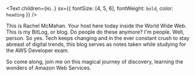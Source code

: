 <Text children={`Hi.`} sx={{ fontSize: [4, 5, 6], fontWeight: `bold`, color: `heading` }} />

This is Rachel McMahan. Your host here today inside the World Wide Web. This is my BitLog, or blog. Do people do these anymore? I'm people. Well, person. So yes. Tech keeps changing and in the ever constant crush to stay abreast of digital trends, this blog serves as notes taken while studying for the AWS Developer exam.

So come along, join me on this magical journey of discovery, learning the wonders of Amazon Web Services.
